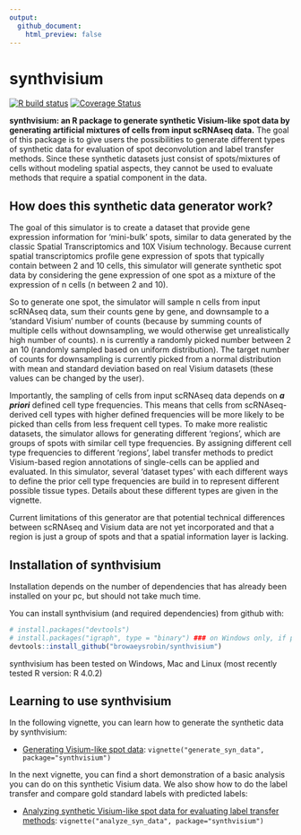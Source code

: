 ```yaml
---
output:
  github_document:
    html_preview: false
---
```


<!-- README.md is generated from README.Rmd. Please edit that file -->

<!-- github markdown built using
rmarkdown::render("README.Rmd",output_format = "md_document")
-->

# synthvisium

<!-- badges: start -->
[![R build status](https://github.com/browaeysrobin/synthvisium/workflows/R-CMD-check-bioc/badge.svg)](https://github.com/browaeysrobin/synthvisium/actions)
[![Coverage Status](https://codecov.io/gh/browaeysrobin/synthvisium/branch/master/graph/badge.svg?token=NKZBMJJDYA)](https://codecov.io/gh/browaeysrobin/synthvisium)
<!-- badges: end -->

**synthvisium: an R package to generate synthetic Visium-like spot data by generating artificial mixtures of cells from input scRNAseq data.** The goal of this package is to give users the possibilities to generate different types of synthetic data for evaluation of spot deconvolution and label transfer methods. Since these synthetic datasets just consist of spots/mixtures of cells without modeling spatial aspects, they cannot be used to evaluate methods that require a spatial component in the data.

## How does this synthetic data generator work?

The goal of this simulator is to create a dataset that provide gene expression information for 'mini-bulk' spots, similar to data generated by the classic Spatial Transcriptomics and 10X Visium technology. Because current spatial transcriptomics profile gene expression of spots that typically contain between 2 and 10 cells, this simulator will generate synthetic spot data by considering the gene expression of one spot as a mixture of the expression of n cells (n between 2 and 10). 

So to generate one spot, the simulator will sample n cells from input scRNAseq data, sum their counts gene by gene, and downsample to a ‘standard Visium' number of counts (because by summing counts of multiple cells without downsampling, we would otherwise get unrealistically high number of counts). n is currently a randomly picked number between 2 an 10 (randomly sampled based on uniform distribution). The target number of counts for downsampling is currently picked from a normal distribution with mean and standard deviation based on real Visium datasets (these values can be changed by the user).

Importantly, the sampling of cells from input scRNAseq data depends on ___a priori___ defined cell type frequencies. This means that cells from scRNAseq-derived cell types with higher defined frequencies will be more likely to be picked than cells from less frequent cell types. To make more realistic datasets, the simulator allows for generating different 'regions', which are groups of spots with similar cell type frequencies. By assigning different cell type frequencies to different 'regions', label transfer methods to predict Visium-based region annotations of single-cells can be applied and evaluated. In this simulator, several 'dataset types' with each different ways to define the prior cell type frequencies are build in to represent different possible tissue types. Details about these different types are given in the vignette.

Current limitations of this generator are that potential technical differences between scRNAseq and Visium data are not yet incorporated and that a region is just a group of spots and that a spatial information layer is lacking.

## Installation of synthvisium

Installation depends on the number of dependencies that has already been installed on your pc, but should not take much time.

You can install synthvisium (and required dependencies) from github with:

```r
# install.packages("devtools")
# install.packages("igraph", type = "binary") ### on Windows only, if problem with installing igraph
devtools::install_github("browaeysrobin/synthvisium")
```

synthvisium has been tested on Windows, Mac and Linux (most recently tested R version: R 4.0.2)

## Learning to use synthvisium

In the following vignette, you can learn how to generate the synthetic data by synthvisium:

* [Generating Visium-like spot data](vignettes/generate_syn_data.md): `vignette("generate_syn_data", package="synthvisium")`

In the next vignette, you can find a short demonstration of a basic analysis you can do on this synthetic Visium data. We also show how to do the label transfer and compare gold standard labels with predicted labels:

* [Analyzing synthetic Visium-like spot data for evaluating label transfer methods](vignettes/analyze_syn_data.md): `vignette("analyze_syn_data", package="synthvisium")`


